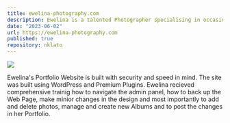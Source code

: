 ```yaml
---
title: ewelina-photography.com
description: Ewelina is a talented Photographer specialising in occasional photos. The created by me Portfolio Website allows her to display effects of her work and simultaneously to attract new and coming back clients. It’s built with security and speed in mind.
date: "2023-06-02"
url: https://ewelina-photography.com
published: true
repository: nklato
---
```



[![](https://lato.dev/ewelina_photography.png)](https://ewelina-photography.com)

Ewelina's Portfolio Website is built with security and speed in mind. The site was built using WordPress and Premium Plugins. Ewelina recieved comprehensive trainig how to navigate the admin panel, how to back up the Web Page, make minior changes in the design and most importantly to add and delete photos, manage and create new Albums and to post the changes in her Portfolio.